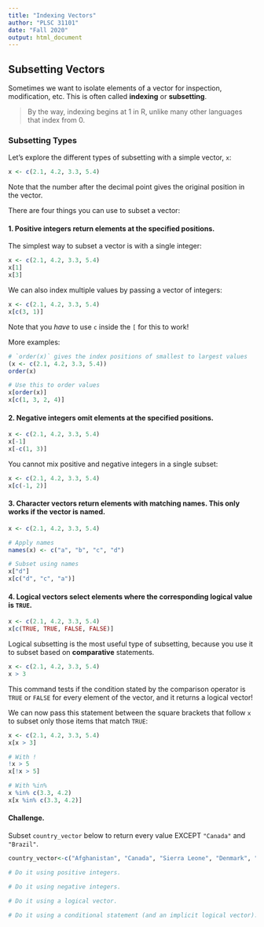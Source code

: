 ```yaml
---
title: "Indexing Vectors"
author: "PLSC 31101"
date: "Fall 2020"
output: html_document
---
```


## Subsetting Vectors

Sometimes we want to isolate elements of a vector for inspection, modification, etc. This is often called **indexing** or **subsetting**.

> By the way, indexing begins at 1 in R, unlike many other languages that index from 0.

### Subsetting Types

Let's explore the different types of subsetting with a simple vector, `x`:

```r
x <- c(2.1, 4.2, 3.3, 5.4)
```

Note that the number after the decimal point gives the original position in the vector.

There are four things you can use to subset a vector: 

#### 1.   __Positive integers__ return elements at the specified positions. {-}

The simplest way to subset a vector is with a single integer:

```r
x <- c(2.1, 4.2, 3.3, 5.4)
x[1]
x[3]
```

We can also index multiple values by passing a vector of integers:

```r
x <- c(2.1, 4.2, 3.3, 5.4)
x[c(3, 1)]
```

Note that you *have* to use `c` inside the `[` for this to work!

More examples:

```r
# `order(x)` gives the index positions of smallest to largest values
(x <- c(2.1, 4.2, 3.3, 5.4))
order(x)

# Use this to order values
x[order(x)]
x[c(1, 3, 2, 4)]
```

#### 2.   __Negative integers__ omit elements at the specified positions. {-}

```r
x <- c(2.1, 4.2, 3.3, 5.4)
x[-1]
x[-c(1, 3)]
```

You cannot mix positive and negative integers in a single subset:

```r
x <- c(2.1, 4.2, 3.3, 5.4)
x[c(-1, 2)]
```

#### 3. __Character vectors__ return elements with matching names. This only works if the vector is named. {-}
 
```r
x <- c(2.1, 4.2, 3.3, 5.4)

# Apply names
names(x) <- c("a", "b", "c", "d")

# Subset using names
x["d"]
x[c("d", "c", "a")]
```

#### 4.  __Logical vectors__ select elements where the corresponding logical value is `TRUE`. {-}

```r
x <- c(2.1, 4.2, 3.3, 5.4)
x[c(TRUE, TRUE, FALSE, FALSE)]
```

Logical subsetting is the most useful type of subsetting, because you use it to subset based on __comparative__ statements.

```r
x <- c(2.1, 4.2, 3.3, 5.4)
x > 3
```

This command tests if the condition stated by the comparison operator is `TRUE` or `FALSE` for every element of the vector, and it returns a logical vector! 

We can now pass this statement between the square brackets that follow `x` to subset only those items that match `TRUE`:

```r
x <- c(2.1, 4.2, 3.3, 5.4)
x[x > 3]

# With !
!x > 5 
x[!x > 5]

# With %in% 
x %in% c(3.3, 4.2)
x[x %in% c(3.3, 4.2)]
```

#### Challenge. {-}

Subset `country_vector` below to return every value EXCEPT `"Canada"` and `"Brazil"`.

```r
country_vector<-c("Afghanistan", "Canada", "Sierra Leone", "Denmark", "Japan", "Brazil")

# Do it using positive integers.

# Do it using negative integers.

# Do it using a logical vector.

# Do it using a conditional statement (and an implicit logical vector).
```
